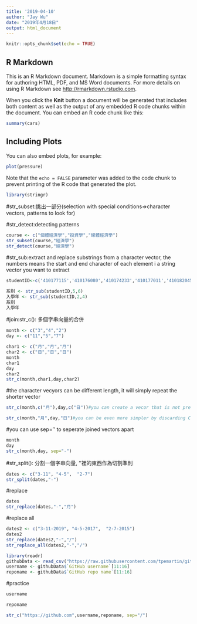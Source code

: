 ```yaml
---
title: '2019-04-10'
author: "Jay Wu"
date: "2019年4月18日"
output: html_document
---
```


```r
knitr::opts_chunk$set(echo = TRUE)
```

## R Markdown

This is an R Markdown document. Markdown is a simple formatting syntax for authoring HTML, PDF, and MS Word documents. For more details on using R Markdown see <http://rmarkdown.rstudio.com>.

When you click the **Knit** button a document will be generated that includes both content as well as the output of any embedded R code chunks within the document. You can embed an R code chunk like this:

```r
summary(cars)
```

## Including Plots

You can also embed plots, for example:

```r
plot(pressure)
```

Note that the `echo = FALSE` parameter was added to the code chunk to prevent printing of the R code that generated the plot.

```r
library(stringr)

```










#str_subset:挑出一部分(selection with special conditions=>character vectors, patterns to look for)

#str_detect:detecting patterns
```r
course <- c("個體經濟學","投資學","總體經濟學")
str_subset(course,"經濟學")
str_detect(course,"經濟學")
```
#str_sub:extract and replace substrings from a character vector, the numbers means the start and end character of each element i a string vector you want to extract
```r
studentID<-c('410177115','410176080','410174233','410177011','410182045','410176014')

系別 <- str_sub(studentID,5,6)
入學年 <- str_sub(studentID,2,4)
系別
入學年
```

#join:str_c(): 多個字串向量的合併
```r
month <- c("3","4","2")
day <- c("11","5","7")

char1 <- c("月","月","月")
char2 <- c("日","日","日")
month
char1
day 
char2
str_c(month,char1,day,char2)
```
#the character vecyors can be different length, it will simply repeat the shorter vector
```r
str_c(month,c("月"),day,c("日"))#you can create a vecor that is not pre-estabalished in str_c

str_c(month,"月",day,"日")#you can be even more simpler by discarding C()
```
#you can use sep='' to seperate joined vectors apart
```r
month
day
str_c(month,day, sep="-")
```

#str_split(): 分割一個字串向量, ''裡的東西作為切割準則
```r
dates <- c("3-11", "4-5",  "2-7")
str_split(dates,"-")
```

#replace
```r
dates
str_replace(dates,"-","月")
```


#replace all
```r
dates2 <- c("3-11-2019", "4-5-2017",  "2-7-2015")
dates2
str_replace(dates2,"-","/")
str_replace_all(dates2,"-","/")
```

```r
library(readr)
githubData <- read_csv("https://raw.githubusercontent.com/tpemartin/github-data/master/githubData.csv")
username <- githubData$`GitHub username`[11:16]
reponame <- githubData$`GitHub repo name`[11:16]
```


#practice
```r
username


```

```r
reponame
```
```r
str_c("https://github.com",username,reponame, sep="/")
```






